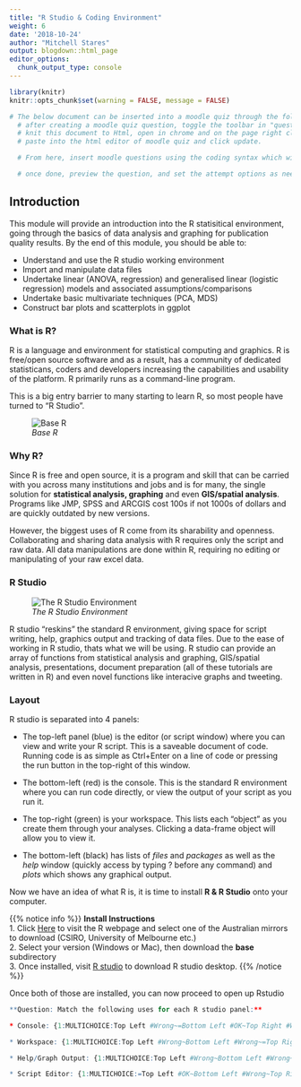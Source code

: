 ```yaml
---
title: "R Studio & Coding Environment"
weight: 6
date: '2018-10-24'
author: "Mitchell Stares"
output: blogdown::html_page
editor_options: 
  chunk_output_type: console
---
```

```r
library(knitr)
knitr::opts_chunk$set(warning = FALSE, message = FALSE)
```

```r
# The below document can be inserted into a moodle quiz through the following steps:
  # after creating a moodle quiz question, toggle the toolbar in "question text" and open up the html editor < > button. 
  # knit this document to Html, open in chrome and on the page right click, inspect, and under the html tab, copy the first line with the web address present.
  # paste into the html editor of moodle quiz and click update. 

  # From here, insert moodle questions using the coding syntax which will be written in the markdown file. R might screw with some of the formatting, so insert ~'s when necassary. 

  # once done, preview the question, and set the attempt options as needed. 
```
## Introduction

This module will provide an introduction into the R statisitical environment, going through the basics of data analysis and graphing for publication quality results. 
By the end of this module, you should be able to:

* Understand and use the R studio working environment
* Import and manipulate data files
* Undertake linear (ANOVA, regression) and generalised linear (logistic regression) models and associated assumptions/comparisons
* Undertake basic multivariate techniques (PCA, MDS)
* Construct bar plots and scatterplots in ggplot

### What is R?

R is a language and environment for statistical computing and graphics. R is free/open source software and as a result, has a community of dedicated statisticans, coders and developers increasing the capabilities and usability of the platform. 
R primarily runs as a command-line program.  

This is a big entry barrier to many starting to learn R, so most people have turned to "R Studio".  

![*Base R*](/images/r_cmd.png?width=50pc)  
  
  
### Why R?

Since R is free and open source, it is a program and skill that can be carried with you across many institutions and jobs and is for many, the single solution for **statistical analysis, graphing** and even **GIS/spatial analysis**. Programs like JMP, SPSS and ARCGIS cost 100s if not 1000s of dollars and are quickly outdated by new versions.  

However, the biggest uses of R come from its sharability and openness. Collaborating and sharing data analysis with R requires only the script and raw data. All data manipulations are done within R, requiring no editing or manipulating of your raw excel data.  

### R Studio 

![*The R Studio Environment*](/images/rstudio.png?width=50pc)  


R studio "reskins" the standard R environment, giving space for script writing, help, graphics output and tracking of data files. Due to the ease of working in R studio, thats what we will be using.  R studio can provide an array of functions from statistical analysis and graphing, GIS/spatial analysis, presentations, document preparation (all of these tutorials are written in R) and even novel functions like interacive graphs and tweeting.  


### Layout

R studio is separated into 4 panels: 

* The top-left panel (blue) is the editor (or script window) where you can view and write your R script. This is a saveable document of code. Running code is as simple as Ctrl+Enter on a line of code or pressing the run button in the top-right of this window.  

* The bottom-left (red) is the console. This is the standard R environment where you can run code directly, or view the output of your script as you run it.  

* The top-right (green) is your workspace. This lists each "object" as you create them through your analyses. Clicking a data-frame object will allow you to view it.  

* The bottom-left (black) has lists of *files* and *packages* as well as the *help* window (quickly access by typing ? before any command) and *plots* which shows any graphical output.   

Now we have an idea of what R is, it is time to install **R & R Studio** onto your computer.  

{{% notice info %}}
**Install Instructions**  
1. Click [Here](https://cran.r-project.org/mirrors.html) to visit the R webpage and select one of the Australian mirrors to download (CSIRO, University of Melbourne etc.)  
2. Select your version (Windows or Mac), then download the **base** subdirectory  
3. Once installed, visit [R studio](https://www.rstudio.com/products/rstudio/) to download R studio desktop.
{{% /notice %}}

Once both of those are installed, you can now proceed to open up Rstudio

```R
**Question: Match the following uses for each R studio panel:**

* Console: {1:MULTICHOICE:Top Left #Wrong~=Bottom Left #OK~Top Right #Wrong~Bottom Right #Wrong}

* Workspace: {1:MULTICHOICE:Top Left #Wrong~Bottom Left #Wrong~=Top Right #OK~Bottom Right #Wrong}

* Help/Graph Output: {1:MULTICHOICE:Top Left #Wrong~Bottom Left #Wrong~Top Right #Wrong~=Bottom Right #OK}

* Script Editor: {1:MULTICHOICE:=Top Left #OK~Bottom Left #Wrong~Top Right #Wrong~Bottom Right #Wrong}

```